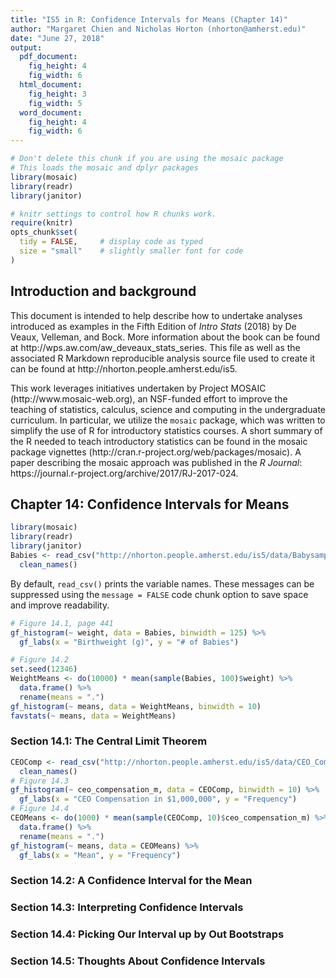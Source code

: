 ```yaml
---
title: "IS5 in R: Confidence Intervals for Means (Chapter 14)"
author: "Margaret Chien and Nicholas Horton (nhorton@amherst.edu)"
date: "June 27, 2018"
output: 
  pdf_document:
    fig_height: 4
    fig_width: 6
  html_document:
    fig_height: 3
    fig_width: 5
  word_document:
    fig_height: 4
    fig_width: 6
---
```



```r
# Don't delete this chunk if you are using the mosaic package
# This loads the mosaic and dplyr packages
library(mosaic)
library(readr)
library(janitor)
```

```r
# knitr settings to control how R chunks work.
require(knitr)
opts_chunk$set(
  tidy = FALSE,     # display code as typed
  size = "small"    # slightly smaller font for code
)
```

## Introduction and background 

This document is intended to help describe how to undertake analyses introduced 
as examples in the Fifth Edition of *Intro Stats* (2018) by De Veaux, Velleman, and Bock.
More information about the book can be found at http://wps.aw.com/aw_deveaux_stats_series.  This
file as well as the associated R Markdown reproducible analysis source file used to create it can be found at http://nhorton.people.amherst.edu/is5.

This work leverages initiatives undertaken by Project MOSAIC (http://www.mosaic-web.org), an NSF-funded effort to improve the teaching of statistics, calculus, science and computing in the undergraduate curriculum. In particular, we utilize the `mosaic` package, which was written to simplify the use of R for introductory statistics courses. A short summary of the R needed to teach introductory statistics can be found in the mosaic package vignettes (http://cran.r-project.org/web/packages/mosaic).  A paper describing the mosaic approach was published in the *R Journal*: https://journal.r-project.org/archive/2017/RJ-2017-024.

## Chapter 14: Confidence Intervals for Means

```r
library(mosaic)
library(readr)
library(janitor)
Babies <- read_csv("http://nhorton.people.amherst.edu/is5/data/Babysamp_98.csv") %>%
  clean_names()
```

By default, `read_csv()` prints the variable names. These messages can be suppressed using the `message = FALSE` code chunk option to save space and improve readability.  

```r
# Figure 14.1, page 441
gf_histogram(~ weight, data = Babies, binwidth = 125) %>%
  gf_labs(x = "Birthweight (g)", y = "# of Babies")

# Figure 14.2
set.seed(12346)
WeightMeans <- do(10000) * mean(sample(Babies, 100)$weight) %>%
  data.frame() %>%
  rename(means = ".")
gf_histogram(~ means, data = WeightMeans, binwidth = 10)
favstats(~ means, data = WeightMeans)
```

### Section 14.1: The Central Limit Theorem

```r
CEOComp <- read_csv("http://nhorton.people.amherst.edu/is5/data/CEO_Compensation_2014.csv") %>%
  clean_names()
# Figure 14.3
gf_histogram(~ ceo_compensation_m, data = CEOComp, binwidth = 10) %>%
  gf_labs(x = "CEO Compensation in $1,000,000", y = "Frequency")
# Figure 14.4
CEOMeans <- do(1000) * mean(sample(CEOComp, 10)$ceo_compensation_m) %>%
  data.frame() %>%
  rename(means = ".")
gf_histogram(~ means, data = CEOMeans) %>%
  gf_labs(x = "Mean", y = "Frequency")
```

### Section 14.2: A Confidence Interval for the Mean

### Section 14.3: Interpreting Confidence Intervals

### Section 14.4: Picking Our Interval up by Out Bootstraps

### Section 14.5: Thoughts About Confidence Intervals
